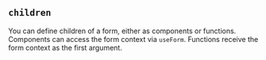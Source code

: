 
## `children`

You can define children of a form, either as components or functions.
Components can access the form context via `useForm`.
Functions receive the form context as the first argument.

<Example
  Component={Functions}
  code={FunctionsSrc}
  caption="children" expand
/>
